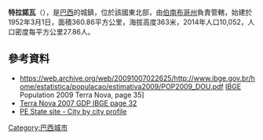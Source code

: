 '''特拉諾瓦'''（{{lang-pt|Terra Nova}}），是[[巴西|巴西]]的城鎮，位於該國東北部，由[[伯南布哥州|伯南布哥州]]負責管轄，始建於1952年3月1日，面積360.86平方公里，海拔高度363米，2014年人口10,052，人口密度每平方公里27.86人。

==參考資料==
* https://web.archive.org/web/20091007022625/http://www.ibge.gov.br/home/estatistica/populacao/estimativa2009/POP2009_DOU.pdf [[Brazilian_Institute_of_Geography_and_Statistics|IBGE]] Population 2009 Terra Nova, page 35]
*[https://web.archive.org/web/20160304001818/http://www.ibge.com.br/home/estatistica/economia/pibmunicipios/2003_2007/tab01.pdf Terra Nova 2007 GDP IBGE page 32]
*[http://www2.condepefidem.pe.gov.br/web/condepefidem PE State site - City by city profile] {{Wayback|url=http://www2.condepefidem.pe.gov.br/web/condepefidem |date=20090804002205 }}

{{coord|8.23000001|S|39.3758333433|W|source:ruwiki_region:BR_scale:100000|format=dms|display=title}}

{{Brazil-geo-stub}}
[[Category:巴西城市|Category:巴西城市]]